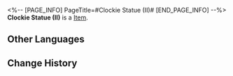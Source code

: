 <%-- [PAGE_INFO]
PageTitle=#Clockie Statue (II)#
[END_PAGE_INFO] --%>
{{Item Infobox
|id          = 252446
|image       = Item Clockie Statue (II).png{{subst:void|<!--$UPLOAD:<<SpriteOutput/Quest/PlanetFes/SwapCardPic/SwapCardPiece/4004_2.png>-<Item Clockie Statue (II).png>-<Item Icons>>-->}}
|type        = 
|invCategory = 
|rarity      = 5
|effect      = 
|description = Complete a Memory Card set to gain buffs.
}}
{{Description|The trailblazing memories deep in your mind will provide inspiration to the game once you recall it in full.}}
'''Clockie Statue (II)''' is a [[Item]].

==Other Languages==
{{Other Languages
|en   = Clockie Statue (II)
|zhs  = 钟表小子雕像-Ⅱ
|zht  = 鐘錶小子雕像-Ⅱ
|ja   = クロックボーイの像-II
|ko   = 시계 소년 조각상-Ⅱ
|es   = Estatua de Relojito&nbsp;II
|fr   = Statue de Chronou (II)
|ru   = Статуя Часика II
|th   = รูปปั้นเจ้าหนูนาฬิกา II
|vi   = Tượng Cậu Bé Đồng Hồ-II
|de   = Clockies Statue (II)
|id   = Patung Clockie II
|pt   = Estátua do Relogin (II)
}}

==Change History==
{{Change History|3.2}}